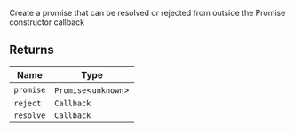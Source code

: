 Create a promise that can be resolved or rejected from
outside the Promise constructor callback

## Returns

| Name | Type |
| ------ | ------ |
| <a id="promise"></a> `promise` | `Promise`\<`unknown`\> |
| <a id="reject"></a> `reject` | `Callback` |
| <a id="resolve"></a> `resolve` | `Callback` |
